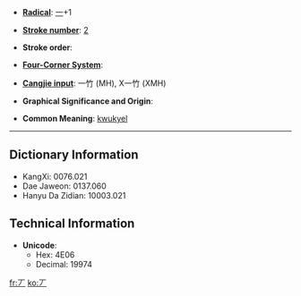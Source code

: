 * '''[[Wiktionary:Chinese radical index| Radical]]''': [[Wiktionary:Chinese radical index 一|一]]+1

* '''[[Wiktionary:Chinese total strokes index|Stroke number]]''': [[Wiktionary:Chinese total strokes index 2|2]]

* '''Stroke order''': 

* '''[[Wiktionary:Chinese four corner index|Four-Corner System]]''': 

* '''[[Wiktionary:Chinese Cangjie index|Cangjie input]]''': 一竹 (MH), X一竹 (XMH)

* '''Graphical Significance and Origin''': 

* '''Common Meaning''': [[kwukyel]]

----

== Dictionary Information ==

* KangXi: 0076.021
* Dae Jaweon: 0137.060
* Hanyu Da Zidian: 10003.021

== Technical Information ==

* '''Unicode''':
** Hex: 4E06
** Decimal: 19974

[[fr:丆]]
[[ko:丆]]